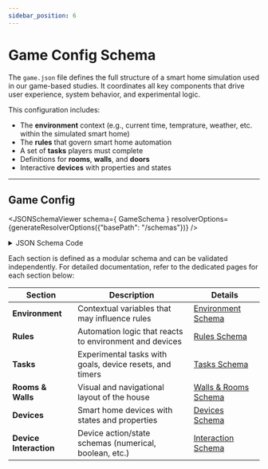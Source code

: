 ```yaml
---
sidebar_position: 6
---
```



# Game Config Schema

The `game.json` file defines the full structure of a smart home simulation used in our game-based studies. It coordinates all key components that drive user experience, system behavior, and experimental logic.

This configuration includes:
- The **environment** context (e.g., current time, temprature, weather, etc. within the simulated smart home)
- The **rules** that govern smart home automation
- A set of **tasks** players must complete
- Definitions for **rooms**, **walls**, and **doors**
- Interactive **devices** with properties and states
---
## Game Config

<JSONSchemaViewer schema={ GameSchema } resolverOptions={generateResolverOptions({"basePath": "/schemas"})} />

<details>
    <summary>JSON Schema Code</summary>

    <InlineSchemaDisplay 
    schema={GameSchema} 
    resolverOptions={generateResolverOptions({"basePath": "/schemas"})} 
    title="Game Schema"
    />

</details>

Each section is defined as a modular schema and can be validated independently. For detailed documentation, refer to the dedicated pages for each section below:

| Section            | Description                                    | Details                     |
|--------------------|------------------------------------------------|-----------------------------|
| **Environment**     | Contextual variables that may influence rules | [Environment Schema](./environment) |
| **Rules**           | Automation logic that reacts to environment and devices | [Rules Schema](./rules) |
| **Tasks**           | Experimental tasks with goals, device resets, and timers | [Tasks Schema](./tasks) |
| **Rooms & Walls**   | Visual and navigational layout of the house   | [Walls & Rooms Schema](./walls) |
| **Devices**         | Smart home devices with states and properties | [Devices Schema](./devices) |
| **Device Interaction** | Device action/state schemas (numerical, boolean, etc.) | [Interaction Schema](./interaction_types) |
